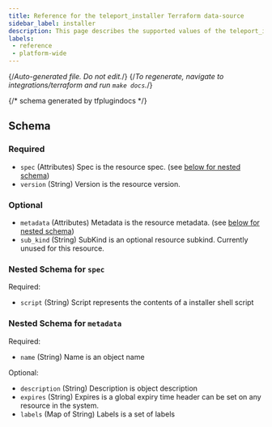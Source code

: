 ```yaml
---
title: Reference for the teleport_installer Terraform data-source
sidebar_label: installer
description: This page describes the supported values of the teleport_installer data-source of the Teleport Terraform provider.
labels:
 - reference
 - platform-wide
---
```


{/*Auto-generated file. Do not edit.*/}
{/*To regenerate, navigate to integrations/terraform and run `make docs`.*/}





{/*  schema generated by tfplugindocs */}
## Schema

### Required

- `spec` (Attributes) Spec is the resource spec. (see [below for nested schema](#nested-schema-for-spec))
- `version` (String) Version is the resource version.

### Optional

- `metadata` (Attributes) Metadata is the resource metadata. (see [below for nested schema](#nested-schema-for-metadata))
- `sub_kind` (String) SubKind is an optional resource subkind. Currently unused for this resource.

### Nested Schema for `spec`

Required:

- `script` (String) Script represents the contents of a installer shell script


### Nested Schema for `metadata`

Required:

- `name` (String) Name is an object name

Optional:

- `description` (String) Description is object description
- `expires` (String) Expires is a global expiry time header can be set on any resource in the system.
- `labels` (Map of String) Labels is a set of labels

